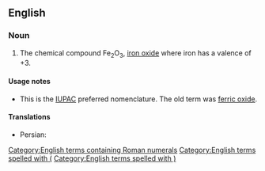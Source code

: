 ==English==
{{wikipedia}}

===Noun===
{{en-noun|-}}

# {{lb|en|chemistry}} The chemical compound Fe<sub>2</sub>O<sub>3</sub>, [[iron oxide]] where iron has a valence of +3.

====Usage notes====
* This is the [[IUPAC]] preferred nomenclature. The old term was [[ferric oxide]].

====Translations====
{{trans-top|Fe<sub>2</sub>O<sub>3</sub>}}
{{trans-mid}}
* Persian: {{t|fa|آهن(III) اکسید|tr=âhan-e se oksid}}
{{trans-bottom}}

[[Category:English terms containing Roman numerals]]
[[Category:English terms spelled with (]]
[[Category:English terms spelled with )]]